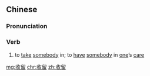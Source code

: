 ==Chinese==
{{zh-forms}}

===Pronunciation===
{{zh-pron
|m=shōuliú
|h=pfs=sû-liù
|mn=siu-liû
|cat=v
}}

===Verb===
{{zh-verb}}

# to [[take]] [[somebody]] in; to [[have]] [[somebody]] in [[one]]’s [[care]]

[[mg:收留]]
[[chr:收留]]
[[zh:收留]]
